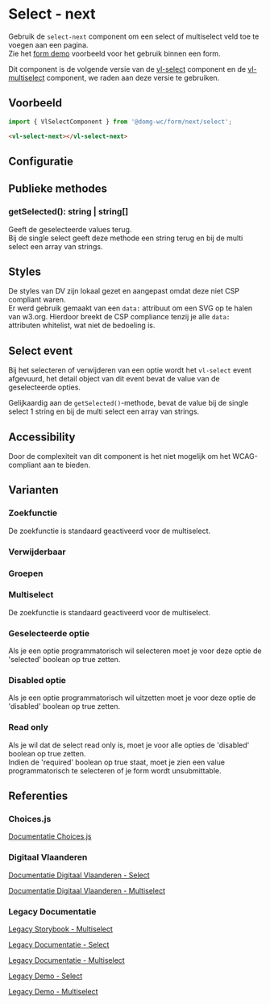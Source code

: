 
# Select - next

Gebruik de `select-next` component om een select of multiselect veld toe te voegen aan een pagina.<br/>
Zie het [form demo](/docs/applicatief-voorbeelden-form-demo--documentatie) voorbeeld voor het gebruik binnen een form.

Dit component is de volgende versie van de [vl-select](/docs/elements-select--documentatie) component en de [vl-multiselect](/docs/elements-multiselect--documentatie) component, we raden aan deze versie te gebruiken.

## Voorbeeld

```js
import { VlSelectComponent } from '@domg-wc/form/next/select';
```

```html
<vl-select-next></vl-select-next>
```

<Canvas of={VlSelectStories.SelectDefault} />

## Configuratie

<ArgTypes of={VlSelectStories.SelectDefault} />

## Publieke methodes

<FormControlPublicMethods />

### getSelected(): string | string[]

Geeft de geselecteerde values terug.<br/>
Bij de single select geeft deze methode een string terug en bij de multi select een array van strings.

## Styles

De styles van DV zijn lokaal gezet en aangepast omdat deze niet CSP compliant waren.<br/>
Er werd gebruik gemaakt van een `data:` attribuut om een SVG op te halen van w3.org.
Hierdoor breekt de CSP compliance tenzij je alle `data:` attributen whitelist, wat niet de bedoeling is.

## Select event

Bij het selecteren of verwijderen van een optie wordt het `vl-select` event afgevuurd, het detail object van dit event bevat de value van de geselecteerde opties.

Gelijkaardig aan de `getSelected()`-methode, bevat de value bij de single select 1 string en bij de multi select een array van strings.

## Accessibility

Door de complexiteit van dit component is het niet mogelijk om het WCAG-compliant aan te bieden.

## Varianten

### Zoekfunctie

De zoekfunctie is standaard geactiveerd voor de multiselect.

<Canvas of={VlSelectStories.SelectSearch} />

### Verwijderbaar

<Canvas of={VlSelectStories.SelectDeletable} />

### Groepen

<Canvas of={VlSelectStories.SelectGroups} />

### Multiselect

De zoekfunctie is standaard geactiveerd voor de multiselect.

<Canvas of={VlSelectStories.SelectMultiple} />

### Geselecteerde optie

Als je een optie programmatorisch wil selecteren moet je voor deze optie de 'selected' boolean op true zetten.

<Canvas of={VlSelectStories.SelectSelectedOption} />

### Disabled optie

Als je een optie programmatorisch wil uitzetten moet je voor deze optie de 'disabled' boolean op true zetten.

<Canvas of={VlSelectStories.SelectDisabledOption} />

### Read only

Als je wil dat de select read only is, moet je voor alle opties de 'disabled' boolean op true zetten.<br/>
Indien de 'required' boolean op true staat, moet je zien een value programmatorisch te selecteren of je form wordt unsubmittable.

<Canvas of={VlSelectStories.SelectReadOnly} />

## Referenties

### Choices.js

[Documentatie Choices.js](https://github.com/Choices-js/Choices)

### Digitaal Vlaanderen

[Documentatie Digitaal Vlaanderen - Select](https://overheid.vlaanderen.be/webuniversum/v3/documentation/forms/vl-ui-select)

[Documentatie Digitaal Vlaanderen - Multiselect](https://overheid.vlaanderen.be/webuniversum/v3/documentation/forms/vl-ui-multiselect)

### Legacy Documentatie

[Legacy Storybook - Multiselect](https://webcomponenten.omgeving.vlaanderen.be/storybook/?path=/docs/legacy-vl-multiselect--default)

[Legacy Documentatie - Select](https://webcomponenten.omgeving.vlaanderen.be/doc/VlSelect.html)

[Legacy Documentatie - Multiselect](https://webcomponenten.omgeving.vlaanderen.be/doc/VlMultiSelect.html)

[Legacy Demo - Select](https://webcomponenten.omgeving.vlaanderen.be/demo/vl-select.html)

[Legacy Demo - Multiselect](https://webcomponenten.omgeving.vlaanderen.be/demo/vl-multiselect.html)
